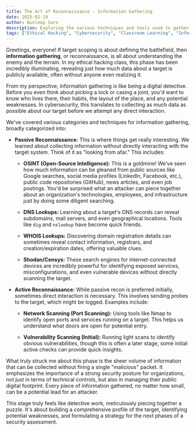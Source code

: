 ```yaml
---
title: The Art of Reconnaissance - Information Gathering 
date: 2025-02-19 
author: Bunleap Sorn 
description: Exploring the various techniques and tools used to gather crucial information before a security assessment. 
tags: ["Ethical Hacking", "Cybersecurity", "Classroom Learning", "Information Gathering", "Reconnaissance", "OSINT"]
---
```


Greetings, everyone! If target scoping is about defining the battlefield, then **information gathering**, or reconnaissance, is all about understanding the enemy and the terrain. In my ethical hacking class, this phase has been incredibly illuminating, revealing just how much data about a target is publicly available, often without anyone even realizing it.

From my perspective, information gathering is like being a digital detective. Before you even think about picking a lock or casing a joint, you'd want to know who lives there, their habits, the layout of the place, and any potential weaknesses. In cybersecurity, this translates to collecting as much data as possible about our target before we attempt any direct interaction.

We've covered various categories and techniques for information gathering, broadly categorized into:

- **Passive Reconnaissance:** This is where things get really interesting. We learned about collecting information without directly interacting with the target system. Think of it as "looking from afar." This includes:

    - **OSINT (Open-Source Intelligence):** This is a goldmine! We've seen how much information can be gleaned from public sources like Google searches, social media profiles (LinkedIn, Facebook, etc.), public code repositories (GitHub), news articles, and even job postings. You'd be surprised what an attacker can piece together about an organization's technologies, employees, and infrastructure just by doing some diligent searching.

    - **DNS Lookups:** Learning about a target's DNS records can reveal subdomains, mail servers, and even geographical locations. Tools like `dig` and `nslookup` have become quick friends.

    - **WHOIS Lookups:** Discovering domain registration details can sometimes reveal contact information, registrars, and creation/expiration dates, offering valuable clues.

    - **Shodan/Censys:** These search engines for internet-connected devices are incredibly powerful for identifying exposed services, misconfigurations, and even vulnerable devices without directly scanning the target.

- **Active Reconnaissance:** While passive recon is preferred initially, sometimes direct interaction is necessary. This involves sending probes to the target, which might be logged. Examples include:

    - **Network Scanning (Port Scanning):** Using tools like Nmap to identify open ports and services running on a target. This helps us understand what doors are open for potential entry.

    - **Vulnerability Scanning (Initial):** Running light scans to identify obvious vulnerabilities, though this is often a later stage, some initial active checks can provide quick insights.

What truly struck me about this phase is the sheer volume of information that can be collected without firing a single "malicious" packet. It emphasizes the importance of a strong security posture for organizations, not just in terms of technical controls, but also in managing their public digital footprint. Every piece of information gathered, no matter how small, can be a potential lead for an attacker.

This stage truly feels like detective work, meticulously piecing together a puzzle. It's about building a comprehensive profile of the target, identifying potential weaknesses, and formulating a strategy for the next phases of a security assessment.